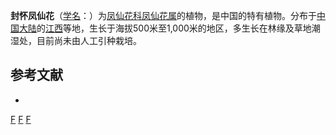 {{Speciesbox 
| taxon = Impatiens fenghwaiana
| authority = [[陈艺林|Y. L. Chen]]
}}

'''封怀凤仙花'''（[[学名|学名]]：{{lang|la|''Impatiens fenghwaiana''}}）为[[凤仙花科|凤仙花科]][[凤仙花属|凤仙花属]]的植物，是中国的特有植物。分布于[[中国大陆|中国大陆]]的[[江西|江西]]等地，生长于海拔500米至1,000米的地区，多生长在林缘及草地潮湿处，目前尚未由人工引种栽培。

== 参考文献 ==
<div class="references-small">
* {{cite web| url =http://www.bioinfo.cn/db05/KmzwSpecies.php?action=view&id=1280| title =封怀凤仙花| work =《中国高等植物数据库全库》| publisher =中国科学院微生物研究所| author =昆明植物研究所| accessdate =2009-02-22| deadurl =yes| archiveurl =https://web.archive.org/web/20160305101403/http://www.bioinfo.cn/db05/KmzwSpecies.php?action=view&id=1280| archivedate =2016-03-05}}
</div>
{{Taxonbar|from=Q10957096}}

[[Category:凤仙花属|F]]
[[Category:中國特有植物|F]]
[[Category:江西植物|F]]